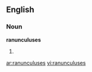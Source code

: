 ==English==

===Noun===
'''ranunculuses'''

# {{plural of|ranunculus}}

[[ar:ranunculuses]]
[[vi:ranunculuses]]